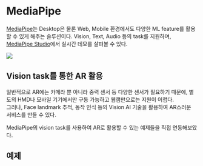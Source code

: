 
# MediaPipe

[MediaPipe](https://developers.google.com/mediapipe)는 Desktop은 물론 Web, Mobile 환경에서도 다양한 ML feature를 활용할 수 있게 해주는 솔루션이다.
Vision, Text, Audio 등의 task를 지원하며, [MediaPipe Studio](https://mediapipe-studio.webapps.google.com/home)에서 실시간 데모를 살펴볼 수 있다.

![](/image/mediapipe/mediapipe-demo.png)

## Vision task를 통한 AR 활용

일반적으로 AR에는 카메라 뿐 아니라 중력 센서 등 다양한 센서가 필요하기 때문에, 별도의 HMD나 모바일 기기에서만 구동 가능하고 웹캠만으로는 지원이 어렵다.\
그러나, Face landmark 추적, 동작 인식 등의 Vision AI 기술을 활용하여 AR스러운 서비스를 만들 수 있다.

MediaPipe의 vision task를 사용하여 AR로 활용할 수 있는 예제들을 직접 연동해보았다.

## 예제

<MyPortfolio id="mediapipe" />

